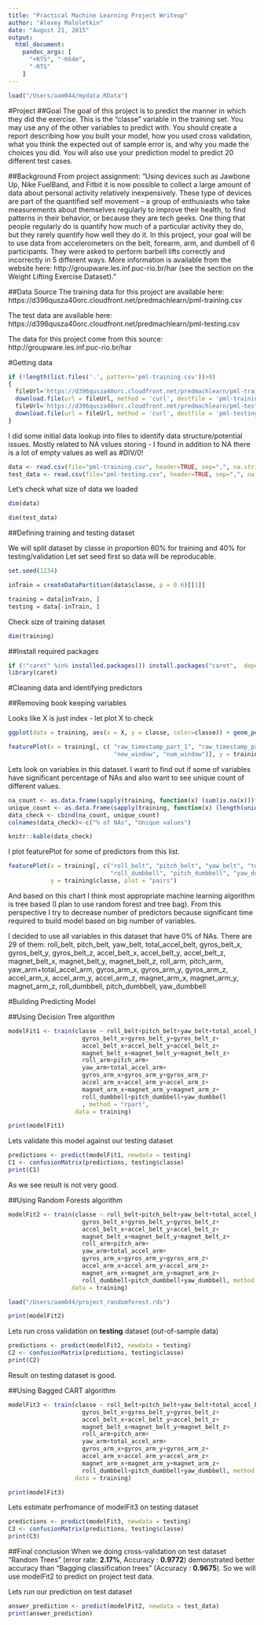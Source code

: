 ```yaml
---
title: "Practical Machine Learning Project Writeup"
author: "Alexey Maloletkin"
date: "August 21, 2015"
output:
  html_document:
    pandoc_args: [
      "+RTS", "-K64m",
      "-RTS"
    ]
---
```

```r
load("/Users/aam044/mydata.RData")
```
#Project
##Goal
The goal of this project is to predict the manner in which they did the exercise. This is the "classe" variable in the training set. You may use any of the other variables to predict with. You should create a report describing how you built your model, how you used cross validation, what you think the expected out of sample error is, and why you made the choices you did. You will also use your prediction model to predict 20 different test cases. 

##Background
From project assignment:
"Using devices such as Jawbone Up, Nike FuelBand, and Fitbit it is now possible to collect a large amount of data about personal activity relatively inexpensively. These type of devices are part of the quantified self movement – a group of enthusiasts who take measurements about themselves regularly to improve their health, to find patterns in their behavior, or because they are tech geeks. One thing that people regularly do is quantify how much of a particular activity they do, but they rarely quantify how well they do it. In this project, your goal will be to use data from accelerometers on the belt, forearm, arm, and dumbell of 6 participants. They were asked to perform barbell lifts correctly and incorrectly in 5 different ways. More information is available from the website here: http://groupware.les.inf.puc-rio.br/har (see the section on the Weight Lifting Exercise Dataset)."

##Data Source
The training data for this project are available here: 
https://d396qusza40orc.cloudfront.net/predmachlearn/pml-training.csv

The test data are available here: 
https://d396qusza40orc.cloudfront.net/predmachlearn/pml-testing.csv

The data for this project come from this source: http://groupware.les.inf.puc-rio.br/har

#Getting data
```r
if (!length(list.files('.', pattern='pml-training.csv'))>0) 
{
  fileUrl='https://d396qusza40orc.cloudfront.net/predmachlearn/pml-training.csv'
  download.file(url = fileUrl, method = 'curl', destfile = 'pml-training.csv')
  fileUrl='https://d396qusza40orc.cloudfront.net/predmachlearn/pml-testing.csv'
  download.file(url = fileUrl, method = 'curl', destfile = 'pml-testing.csv')
}
```

I did some initial data lookup into files to identify data structure/potential issues.
Mostly related to NA vslues storing - I found in addition to NA there is a lot of empty values as well as #DIV/0!

```r
data <- read.csv(file="pml-training.csv", header=TRUE, sep=",", na.strings=c("NA","#DIV/0!","") )
test_data <- read.csv(file="pml-testing.csv", header=TRUE, sep=",", na.strings=c("NA","#DIV/0!","") )
```
Let's check what size of data we loaded
```r
dim(data)
```

```r
dim(test_data)
```
##Defining training and testing dataset

We will split dataset by classe in proportion 60% for training and 40% for testing/validation
Let set seed first so data will be reproducable.
```r
set.seed(1234)
```

```r
inTrain = createDataPartition(data$classe, p = 0.6)[[1]]

training = data[inTrain, ]
testing = data[-inTrain, ]
```
Check size of training dataset
```r
dim(training)
```
##Install required packages
```r
if (!"caret" %in% installed.packages()) install.packages("caret",  dependencies = c("Depends", "Suggests"))
library(caret)
```

#Cleaning data and identifying predictors

##Removing book keeping variables

Looks like X is just index - let plot X to check
```r
ggplot(data = training, aes(x = X, y = classe, color=classe)) + geom_point() 
```
```r
featurePlot(x = training[, c( "raw_timestamp_part_1", "raw_timestamp_part_2", "cvtd_timestamp",
                              "new_window", "num_window")], y = training$classe, plot = "pairs")
```

Lets look on variables in this dataset. I want to find out if some of variables have significant percentage of NAs and also want to see unique count of different values.

```r
na_count <- as.data.frame(sapply(training, function(x) (sum(is.na(x)))*100/length(x) ) )
unique_count <- as.data.frame(sapply(training, function(x) (length(unique(x))) ) )
data_check <- cbind(na_count, unique_count)
colnames(data_check)<-c("% of NAs", "Unique values")
```

```r
knitr::kable(data_check)
```

I plot featurePlot for some of predictors from this list. 

```r
featurePlot(x = training[, c("roll_belt", "pitch_belt", "yaw_belt", "total_accel_belt",
                             "roll_dumbbell", "pitch_dumbbell", "yaw_dumbbell")],
            y = training$classe, plot = "pairs")
```

And based on this chart I think most appropriate machine learning algorithm is tree based (I plan to use random forest and tree bag). 
From this perspective I try to decrease number of predictors because significant time required to build model based on big number of variables. 

I decided to use all variables in this dataset that have 0% of NAs.
There are 29 of them: roll_belt, pitch_belt, yaw_belt, total_accel_belt, gyros_belt_x, gyros_belt_y, 
gyros_belt_z, accel_belt_x, accel_belt_y, accel_belt_z, magnet_belt_x, magnet_belt_y, magnet_belt_z, roll_arm, pitch_arm, yaw_arm+total_accel_arm, gyros_arm_x, gyros_arm_y, gyros_arm_z, accel_arm_x, accel_arm_y, accel_arm_z, magnet_arm_x, magnet_arm_y, magnet_arm_z, roll_dumbbell, pitch_dumbbell, yaw_dumbbell

#Building Predicting Model

##Using Decision Tree algorithm
```r
modelFit1 <- train(classe ~ roll_belt+pitch_belt+yaw_belt+total_accel_belt+
                     gyros_belt_x+gyros_belt_y+gyros_belt_z+
                     accel_belt_x+accel_belt_y+accel_belt_z+
                     magnet_belt_x+magnet_belt_y+magnet_belt_z+
                     roll_arm+pitch_arm+
                     yaw_arm+total_accel_arm+
                     gyros_arm_x+gyros_arm_y+gyros_arm_z+
                     accel_arm_x+accel_arm_y+accel_arm_z+
                     magnet_arm_x+magnet_arm_y+magnet_arm_z+
                     roll_dumbbell+pitch_dumbbell+yaw_dumbbell
                     , method = "rpart", 
                   data = training)
```

```r
print(modelFit1)
```

Lets validate this model against our testing dataset

```r
predictions <- predict(modelFit1, newdata = testing)
C1 <- confusionMatrix(predictions, testing$classe)
print(C1)
```
As we see result is not very good.


##Using Random Forests algorithm

```r
modelFit2 <- train(classe ~ roll_belt+pitch_belt+yaw_belt+total_accel_belt+
                     gyros_belt_x+gyros_belt_y+gyros_belt_z+
                     accel_belt_x+accel_belt_y+accel_belt_z+
                     magnet_belt_x+magnet_belt_y+magnet_belt_z+
                     roll_arm+pitch_arm+
                     yaw_arm+total_accel_arm+
                     gyros_arm_x+gyros_arm_y+gyros_arm_z+
                     accel_arm_x+accel_arm_y+accel_arm_z+
                     magnet_arm_x+magnet_arm_y+magnet_arm_z+
                     roll_dumbbell+pitch_dumbbell+yaw_dumbbell, method = "rf", 
                  data = training)
```
```r
load("/Users/aam044/project_randomforest.rds")
```

```r
print(modelFit2)
```

Lets run cross validation on **testing** dataset (out-of-sample data)

```r
predictions <- predict(modelFit2, newdata = testing)
C2 <- confusionMatrix(predictions, testing$classe)
print(C2)
```

Result on testing dataset is good.

##Using Bagged CART algorithm

```r
modelFit3 <- train(classe ~ roll_belt+pitch_belt+yaw_belt+total_accel_belt+
                     gyros_belt_x+gyros_belt_y+gyros_belt_z+
                     accel_belt_x+accel_belt_y+accel_belt_z+
                     magnet_belt_x+magnet_belt_y+magnet_belt_z+
                     roll_arm+pitch_arm+
                     yaw_arm+total_accel_arm+
                     gyros_arm_x+gyros_arm_y+gyros_arm_z+
                     accel_arm_x+accel_arm_y+accel_arm_z+
                     magnet_arm_x+magnet_arm_y+magnet_arm_z+
                     roll_dumbbell+pitch_dumbbell+yaw_dumbbell, method = "treebag", 
                   data = training)
```

```r
print(modelFit3)
```

Lets estimate perfromance of modelFit3 on testing dataset

```r
predictions <- predict(modelFit3, newdata = testing)
C3 <- confusionMatrix(predictions, testing$classe)
print(C3)
```

##Final conclusion
When we doing cross-validation on test dataset "Random Trees" (error rate: **2.17%**, Accuracy : **0.9772**) demonstrated better accuracy than "Bagging classification trees" (Accuracy : **0.9675**). So we will use modelFit2 to predict on project test data.

Lets run our prediction on test dataset

```r
answer_prediction <- predict(modelFit2, newdata = test_data)
print(answer_prediction)
```
